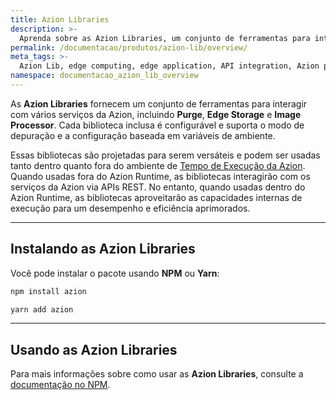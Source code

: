 ```yaml
---
title: Azion Libraries
description: >-
  Aprenda sobre as Azion Libraries, um conjunto de ferramentas para interagir com os serviços, produtos e utilitários da Azion.
permalink: /documentacao/produtos/azion-lib/overview/
meta_tags: >-
  Azion Lib, edge computing, edge application, API integration, Azion products
namespace: documentacao_azion_lib_overview
---
```



As **Azion Libraries** fornecem um conjunto de ferramentas para interagir com vários serviços da Azion, incluindo **Purge**, **Edge Storage** e **Image Processor**. Cada biblioteca inclusa é configurável e suporta o modo de depuração e a configuração baseada em variáveis de ambiente.

Essas bibliotecas são projetadas para serem versáteis e podem ser usadas tanto dentro quanto fora do ambiente de [Tempo de Execução da Azion](/pt-br/documentacao/produtos/azion-edge-runtime/). Quando usadas fora do Azion Runtime, as bibliotecas interagirão com os serviços da Azion via APIs REST. No entanto, quando usadas dentro do Azion Runtime, as bibliotecas aproveitarão as capacidades internas de execução para um desempenho e eficiência aprimorados.

---

## Instalando as Azion Libraries

Você pode instalar o pacote usando **NPM** ou **Yarn**:

```bash
npm install azion
```

```bash
yarn add azion
```

---

## Usando as Azion Libraries

Para mais informações sobre como usar as **Azion Libraries**, consulte a [documentação no NPM](https://www.npmjs.com/package/azion).

<LinkButton link="/pt-br/documentacao/produtos/azion-lib/client" label="Ir para a biblioteca `Client`" severity="secondary" target="_blank" />
<LinkButton link="/pt-br/documentacao/produtos/azion-lib/config" label="Ir para a biblioteca `Config`" severity="secondary" target="_blank" />
